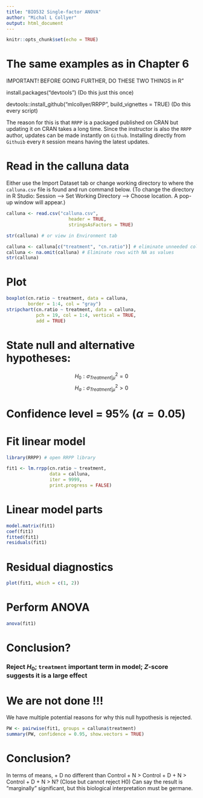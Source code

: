 ```yaml
---
title: "BIO532 Single-factor ANOVA"
author: "Michal L Collyer"
output: html_document
---
```


```r
knitr::opts_chunk$set(echo = TRUE)
```

# The same examples as in Chapter 6

IMPORTANT! BEFORE GOING FURTHER, DO THESE TWO THINGS in R"

install.packages("devtools") (Do this just this once)

devtools::install_github("mlcollyer/RRPP", 
                         build_vignettes = TRUE) (Do this every script)
                         
The reason for this is that `RRPP` is a packaged published on CRAN but updating it on CRAN takes a long time.  Since the instructor is also the `RRPP` author, updates can be made instantly on `Github`.  Installing directly from `Githuib` every `R` session means having the latest updates.


# Read in the calluna data
Either use the Import Dataset tab or change working directory to where the `calluna.csv` file is found and run command below.  (To change the directory in R Studio: Session --> Set Working Directory --> Choose location.  A pop-up window will appear.)

```r
calluna <- read.csv("calluna.csv", 
                       header = TRUE, 
                       stringsAsFactors = TRUE)

str(calluna) # or view in Environment tab

calluna <- calluna[c("treatment", "cn.ratio")] # eliminate unneeded columns
calluna <- na.omit(calluna) # Eliminate rows with NA as values
str(calluna)
```


# Plot
```r
boxplot(cn.ratio ~ treatment, data = calluna, 
        border = 1:4, col = "gray")
stripchart(cn.ratio ~ treatment, data = calluna, 
           pch = 19, col = 1:4, vertical = TRUE,
           add = TRUE)
```

# State null and alternative hypotheses:
$$H_0: \sigma^2_{Treatment|\mu} = 0$$
$$H_a: \sigma^2_{Treatment|\mu} > 0$$

# Confidence level = 95% ($\alpha = 0.05$)

# Fit linear model

```r
library(RRPP) # open RRPP library

fit1 <- lm.rrpp(cn.ratio ~ treatment, 
                data = calluna, 
                iter = 9999, 
                print.progress = FALSE)


```

# Linear model parts
```r

model.matrix(fit1)
coef(fit1)
fitted(fit1)
residuals(fit1)

```

# Residual diagnostics
```r
plot(fit1, which = c(1, 2))
```

# Perform ANOVA
```r
anova(fit1)
```

# Conclusion?

### Reject $H_0$; `treatment` important term in model; $Z$-score suggests it is a large effect

# We are not done !!!

We have multiple potential reasons for why this null hypothesis is rejected.

```r
PW <- pairwise(fit1, groups = calluna$treatment)
summary(PW, confidence = 0.95, show.vectors = TRUE)
```
# Conclusion?

In terms of means,
+ D no different than Control
+ N > Control
+ D + N > Control
+ D + N > N?  (Close but cannot reject H0)  Can say the result is "marginally" significant, but this biological interpretation must be germane.
